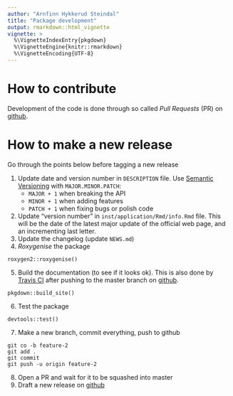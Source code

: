 ```yaml
---
author: "Arnfinn Hykkerud Steindal"
title: "Package development"
output: rmarkdown::html_vignette
vignette: >
  %\VignetteIndexEntry{pkgdown}
  %\VignetteEngine{knitr::rmarkdown}
  %\VignetteEncoding{UTF-8}
---
```


# How to contribute

Development of the code is done through so called *Pull Requests* (PR) on [github](https://github.com/SKDE-Analyse/dynamiskTabellverk).

# How to make a new release

Go through the points below before tagging a new release

1. Update date and version number in `DESCRIPTION` file. Use [Semantic Versioning](https://semver.org/) with `MAJOR.MINOR.PATCH`:
    - `MAJOR + 1` when breaking the API 
    - `MINOR + 1` when adding features
    - `PATCH + 1` when fixing bugs or polish code
2. Update "version number" in `inst/application/Rmd/info.Rmd` file. This will be the date of the latest major update of the official web page, and an incrementing last letter.
3. Update the changelog (update `NEWS.md`)
4. *Roxygenise* the package
```
roxygen2::roxygenise()
```
5. Build the documentation (to see if it looks ok). This is also done by [Travis CI](https://travis-ci.org/SKDE-Analyse/dynamiskTabellverk/builds) after pushing to the master branch on [github](https://github.com/SKDE-Analyse/dynamiskTabellverk).
```
pkgdown::build_site()
```
6. Test the package
```
devtools::test()
```
7. Make a new branch, commit everything, push to github
```
git co -b feature-2
git add .
git commit
git push -u origin feature-2
```
8. Open a PR and wait for it to be squashed into master
9. Draft a new release on [github](https://github.com/SKDE-Analyse/dynamiskTabellverk/releases/new)


<!--
## How to install pkgdown

```
httr::set_config(httr::use_proxy(url="<proxy>", port=<port>)) # Only if behind HN proxy
devtools::install_github("r-lib/pkgdown")
```
-->


